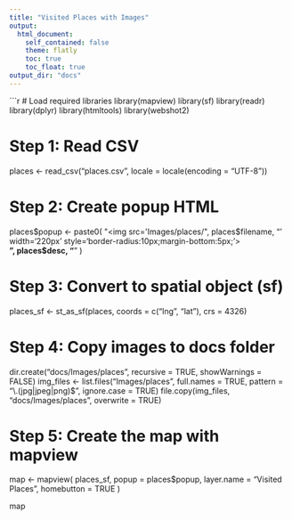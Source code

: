 ```yaml
---
title: "Visited Places with Images"
output: 
  html_document:
    self_contained: false
    theme: flatly
    toc: true
    toc_float: true
output_dir: "docs"
---
```


```r
# Load required libraries
library(mapview)
library(sf)
library(readr)
library(dplyr)
library(htmltools)
library(webshot2)



# Step 1: Read CSV
places <- read_csv("places.csv", locale = locale(encoding = "UTF-8"))

# Step 2: Create popup HTML
places$popup <- paste0(
  "<img src='Images/places/", places$filename, 
  "' width='220px' style='border-radius:10px;margin-bottom:5px;'><br><b>",
  places$desc, "</b>"
)

# Step 3: Convert to spatial object (sf)
places_sf <- st_as_sf(places, coords = c("lng", "lat"), crs = 4326)



# Step 4: Copy images to docs folder
dir.create("docs/Images/places", recursive = TRUE, showWarnings = FALSE)
img_files <- list.files("Images/places", full.names = TRUE, pattern = "\\.(jpg|jpeg|png)$", ignore.case = TRUE)
file.copy(img_files, "docs/Images/places", overwrite = TRUE)


# Step 5: Create the map with mapview
map <- mapview(
  places_sf,
  popup = places$popup,
  layer.name = "Visited Places",
  homebutton = TRUE
)

map



